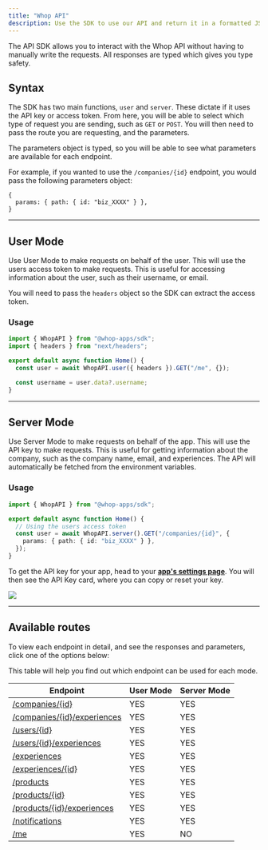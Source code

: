 ```yaml
---
title: "Whop API"
description: Use the SDK to use our API and return it in a formatted JSON response
---
```


The API SDK allows you to interact with the Whop API without having to manually write the requests. All responses are typed which gives you type safety.

## Syntax

The SDK has two main functions, `user` and `server`. These dictate if it uses the API key or access token. From here, you will be able to select which type of request you are sending, such as `GET` or `POST`. You will then need to pass the route you are requesting, and the parameters.

The parameters object is typed, so you will be able to see what parameters are available for each endpoint.

For example, if you wanted to use the `/companies/{id}` endpoint, you would pass the following parameters object:

```
{
  params: { path: { id: "biz_XXXX" } },
}
```

---

## User Mode

Use User Mode to make requests on behalf of the user. This will use the users access token to make requests. This is useful for accessing information about the user, such as their username, or email.

You will need to pass the `headers` object so the SDK can extract the access token.

### Usage

```typescript
import { WhopAPI } from "@whop-apps/sdk";
import { headers } from "next/headers";

export default async function Home() {
  const user = await WhopAPI.user({ headers }).GET("/me", {});

  const username = user.data?.username;
}
```

---

## Server Mode

Use Server Mode to make requests on behalf of the app. This will use the API key to make requests. This is useful for getting information about the company, such as the company name, email, and experiences. The API will automatically be fetched from the environment variables.

### Usage

```typescript
import { WhopAPI } from "@whop-apps/sdk";

export default async function Home() {
  // Using the users access token
  const user = await WhopAPI.server().GET("/companies/{id}", {
    params: { path: { id: "biz_XXXX" } },
  });
}
```

<Accordion title="How to get your API Key">

To get the API key for your app, head to your [**app's settings page**](https://dash.whop.com/settings/developer). You will then see the API Key card, where you can copy or reset your key.

<Frame>
  <img src="https://imgur.com/q23TKtQ.png" />
</Frame>

</Accordion>

---

## Available routes

To view each endpoint in detail, and see the responses and parameters, click one of the options below:

This table will help you find out which endpoint can be used for each mode.

| Endpoint                                                                 | User Mode | Server Mode |
| ------------------------------------------------------------------------ | --------- | ----------- |
| [/companies/\{id\}](/apps/api/companies/retrieve)                        | YES       | YES         |
| [/companies/\{id\}/experiences](/apps/api/companies/company-experiences) | YES       | YES         |
| [/users/\{id\}](/apps/api/users/retrieve)                                | YES       | YES         |
| [/users/\{id\}/experiences](/apps/api/users/get-experiences)             | YES       | YES         |
| [/experiences](/apps/api/experiences/list)                               | YES       | YES         |
| [/experiences/\{id\}](/apps/api/experiences/retrieve)                    | YES       | YES         |
| [/products](/apps/api/products/list)                                     | YES       | YES         |
| [/products/\{id\}](/apps/api/products/retrieve)                          | YES       | YES         |
| [/products/\{id\}/experiences](/apps/api/products/retrieve-experiences)  | YES       | YES         |
| [/notifications](/apps/api/notifications/send)                           | YES       | YES         |
| [/me](/apps/api/users/me)                                                | YES       | NO          |
